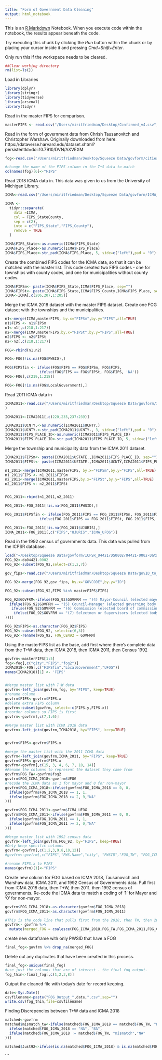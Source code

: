 ```yaml
---
title: "Form of Government Data Cleaning"
output: html_notebook
---
```


This is an [R Markdown](http://rmarkdown.rstudio.com) Notebook. When you execute code within the notebook, the results appear beneath the code. 

Try executing this chunk by clicking the *Run* button within the chunk or by placing your cursor inside it and pressing *Cmd+Shift+Enter*. 


Only run this if the workspace needs to be cleared.
```r
##Clear working directory
rm(list=ls())

```


Load in Libraries
```r
library(dplyr)
library(stringr)
library(tidyverse)
library(arsenal)
library(tidyr)
```


Read in the master FIPS for comparison.
```r
masterFIPS <- read.csv("/Users/miritfriedman/Desktop/Confirmed_v4.csv",colClasses = c("FIPS" = "character"))
```

Read in the form of government data from Chrish Tausanovitch and Christopher Warshaw. Originally downloaded from here: https://dataverse.harvard.edu/dataset.xhtml?persistentId=doi:10.7910/DVN/AXVEXM
```r
fog<-read.csv("/Users/miritfriedman/Desktop/Squeeze Data/govform/cities_finaldata.csv",colClasses = c("place_fips" = "character", "fog2" = "character"))

#change the name of the FIPS column in the T+S data to match
colnames(fog)[6]<-"FIPS"
```

Read 2018 ICMA data in. This data was given to us from the University of Michigan Library. 
```r

ICMA<-read.csv("/Users/miritfriedman/Desktop/Squeeze Data/govform/ICMA_2018.csv", colClasses = c("FIPS_StateCounty" = "character"))

ICMA <-
  tidyr::separate(
    data =ICMA,
    col = FIPS_StateCounty,
    sep = c(2),
    into = c("FIPS_State","FIPS_County"),
    remove = TRUE
  ) 

ICMA$FIPS_State<-as.numeric(ICMA$FIPS_State)
ICMA$FIPS_Place<-as.numeric(ICMA$FIPS_Place)
ICMA$FIPS_Place<-str_pad(ICMA$FIPS_Place, 5, side=c("left"),pad = "0")

```

Create the combined FIPS codes for the ICMA data, so that it can be matched with the master list. This code created two FIPS codes - one for townships with county codes, and one for municipalities without county codes.
```r
ICMA$FIPSm<- paste(ICMA$FIPS_State,ICMA$FIPS_Place, sep="")
ICMA$FIPSt<- paste(ICMA$FIPS_State,ICMA$FIPS_County,ICMA$FIPS_Place, sep="")
ICMA<-ICMA[,c(206,207,1:205)]
```

Merge the ICMA 2018 dataset with the master FIPS dataset. Create one FOG dataset with the townships and the municipalities.
```r
n1<-merge(ICMA,masterFIPS, by.x="FIPSm",by.y="FIPS",all=TRUE)
n1$FIPS <- n1$FIPSm 
n1<-n1[,c(218,1:217)]
n2<-merge(ICMA,masterFIPS,by.x="FIPSt",by.y="FIPS",all=TRUE)
n2$FIPS <- n2$FIPSt 
n2<-n2[,c(218,1:217)]

FOG<-rbind(n1,n2)

FOG<-FOG[!is.na(FOG$PWSID),]

FOG$FIPSfin <- ifelse(FOG$FIPS == FOG$FIPSm, FOG$FIPS,
                ifelse(FOG$FIPS == FOG$FIPSt, FOG$FIPS, 'NA'))
FOG<-FOG[,c(219,1:218)]

FOG<-FOG[!is.na(FOG$LocalGovernment),]

```

Read 2011 ICMA data in
```r

ICMA2011<-read.csv("/Users/miritfriedman/Desktop/Squeeze Data/govform/ICMA_2011.csv", #colClasses = c("FIPS_StateCounty" = "character"))
)

ICMA2011<-ICMA2011[,c(220,235,237:239)]

ICMA2011$UCNTY.<-as.numeric(ICMA2011$UCNTY.)
ICMA2011$UCNTY.<-str_pad(ICMA2011$UCNTY., 3, side=c("left"),pad = "0")
ICMA2011$FIPS_PLACE_ID<-as.numeric(ICMA2011$FIPS_PLACE_ID)
ICMA2011$FIPS_PLACE_ID<-str_pad(ICMA2011$FIPS_PLACE_ID, 5, side=c("left"),pad = "0")

```

Merge the township and municipality data from the ICMA 2011 dataset.
```r
ICMA2011$FIPSm<- paste(ICMA2011$USTATE.,ICMA2011$FIPS_PLACE_ID, sep="")
ICMA2011$FIPSt<- paste(ICMA2011$USTATE.,ICMA2011$UCNTY,ICMA2011$FIPS_PLACE_ID, sep="")

n1_2011<-merge(ICMA2011,masterFIPS, by.x="FIPSm",by.y="FIPS",all=TRUE)
n1_2011$FIPS <- n1_2011$FIPSm 
n2_2011<-merge(ICMA2011,masterFIPS,by.x="FIPSt",by.y="FIPS",all=TRUE)
n2_2011$FIPS <- n2_2011$FIPSt 


FOG_2011<-rbind(n1_2011,n2_2011)

FOG_2011<-FOG_2011[!is.na(FOG_2011$PWSID),]

FOG_2011$FIPSfin <- ifelse(FOG_2011$FIPS == FOG_2011$FIPSm, FOG_2011$FIPS,
                ifelse(FOG_2011$FIPS == FOG_2011$FIPSt, FOG_2011$FIPS, 'NA'))

FOG_2011<-FOG_2011[!is.na(FOG_2011$UJURIS),]
ICMA_2011<-FOG_2011[,c("FIPS","UJURIS","ICMA_UFOG")]
```

Read in the 1992 census of governments data. This data was pulled from the ICPSR database.
```r
load("~/Desktop/Squeeze Data/govform/ICPSR_04421/DS0002/04421-0002-Data.rda")
FOG_92<-da04421.0002
FOG_92<-subset(FOG_92,select=c(1,2,7))

gov_fips<-read.csv("/Users/miritfriedman/Desktop/Squeeze Data/govID_to_FIPS.csv")

FOG_92<-merge(FOG_92,gov_fips, by.x="GOVCODE",by.y="ID")

FOG_92<-subset(FOG_92,FIPS %in% masterFIPS$FIPS)

FOG_92$GOVFRM<-ifelse(FOG_92$GOVFRM == "(4) Mayor-Council (elected mayor and elected governing body)", 1,
  ifelse(FOG_92$GOVFRM == "(5) Council-Manager (elected governing body and appointed manager)",0,
   ifelse(FOG_92$GOVFRM == "(6) Commission (elected board of commissioners, with each commissioner responsible for one or more departments)",0,
    ifelse(FOG_92$GOVFRM == "(7) Selectmen or Supervisors (elected body responsible for day-to-day administration)",0,"NA"
))))

FOG_92$FIPS<-as.character(FOG_92$FIPS)
FOG_92<-subset(FOG_92, select=c(6,3))
FOG_92<-rename(FOG_92, FOG_CEN92 = GOVFRM)

```


Using the masterFIPS list as the base, add first where there's complete data from the T+W data, then ICMA 2018, then ICMA 2011, then Census 1992

```r
govfrm<-masterFIPS[1:5]
fog<-fog[,c("city","FIPS","fog2")]
ICMA2018<-FOG[,c("FIPSfin","LocalGovernment","UFOG")]
names(ICMA2018)[1] <- 'FIPS'


#Merge master list with T+W data
govfrm<-left_join(govfrm,fog, by="FIPS", keep=TRUE)
#rename column
govfrm$FIPS<-govfrm$FIPS.x
#delete extra FIPS column
govfrm<-subset(govfrm, select=-c(FIPS.y,FIPS.x))
#reorder columns so FIPS is first
govfrm<-govfrm[,c(7,1:6)]

#Merge master list with ICMA 2018 data
govfrm<-left_join(govfrm,ICMA2018, by="FIPS", keep=TRUE)


govfrm$FIPS<-govfrm$FIPS.x

#merge the master list with the 2011 ICMA data
govfrm<-left_join(govfrm,ICMA_2011, by="FIPS", keep=TRUE)
govfrm$FIPS<-govfrm$FIPS.x
govfrm<-govfrm[,c(15, 3, 4, 6, 7, 10, 14)]
#Rename the columns to represent the dataset they came from 
govfrm$FOG_TW<-govfrm$fog2
govfrm$FOG_ICMA_2018<-govfrm$UFOG
#recode the ICMA data as 1 for mayor and 0 for non-mayor
govfrm$FOG_ICMA_2018<-ifelse(govfrm$FOG_ICMA_2018 == 0, 0,
  ifelse(govfrm$FOG_ICMA_2018 == 1, 1,
  ifelse(govfrm$FOG_ICMA_2018 >= 2, 0,"NA"
)))

govfrm$FOG_ICMA_2011<-govfrm$ICMA_UFOG
govfrm$FOG_ICMA_2011<-ifelse(govfrm$FOG_ICMA_2011 == 0, 0,
  ifelse(govfrm$FOG_ICMA_2011 == 1, 1,
  ifelse(govfrm$FOG_ICMA_2011 >= 2, 0,"NA"
)))

#Merge master list with 1992 census data
govfrm<-left_join(govfrm,FOG_92, by="FIPS", keep=TRUE)
#Only keep specific columns
govfrm<-govfrm[,c(1,2,3,9,8,10,12)]
#govfrm<-govfrm[,c("FIPS","PWS.Name","city", "PWSID","FOG_TW", "FOG_ICMA_2018","FOG_ICMA_2011","FOG_CEN92")]

#rename FIPS.x to FIPS 
names(govfrm)[1]<-"FIPS"

```

Create new column for FOG based on ICMA 2018, Tausanovich and Warshaw data, ICMA 2011, and 1992 Census of Governments data. Pull first from ICMA 2018 data, then T+W, then 2011, then 1992 census of governments. Re-code the ICMA data to match a coding of '1' for Mayor and '0' for non-mayor. 
```r
govfrm$FOG_ICMA_2018<-as.character(govfrm$FOG_ICMA_2018)
govfrm$FOG_ICMA_2011<-as.character(govfrm$FOG_ICMA_2011)

#This is the code line that pulls first from the 2018, then TW, then 2011, then 1992 census.
govfrm<- govfrm %>% 
  mutate(merged_FOG = coalesce(FOG_ICMA_2018,FOG_TW,FOG_ICMA_2011,FOG_CEN92))
```

create new dataframe with only PWSID that have a FOG
```r
final_fog<-govfrm %>% drop_na(merged_FOG)
```

Delete out any duplicates that have been created in this process. 
```r
final_fog<-unique(final_fog)
#use just the columns that are of interest - the final fog output. 
fog_thin<-final_fog[,c(1,2,3,8)]
```

Output the cleaned file with today's date for record keeping.
```r
date<-Sys.Date()
csvfilename<-paste("FOG_Output_",date,".csv",sep="")
write.csv(fog_thin,file=csvfilename)
```

Finding Discrepencies between T+W data and ICMA 2018
```r
matched<-govfrm
matched$mismatch_tw<-ifelse(matched$FOG_ICMA_2018 == matched$FOG_TW, "match",
  ifelse(matched$FOG_ICMA_2018 == "NA", "BA",
  ifelse(matched$FOG_ICMA_2018 != matched$FOG_TW, "mismatch","NA"
)))
```

```r

matched$Just92<-ifelse(is.na(matched$FOG_ICMA_2018) & is.na(matched$FOG_ICMA_2011) & is.na(matched$FOG_TW), "check","don't check")
```
```


